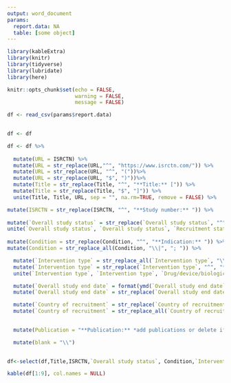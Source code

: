 ```yaml
---
output: word_document
params:
  report.data: NA
  table: [some object]
---
```


```r

library(kableExtra)
library(knitr)
library(tidyverse)
library(lubridate)
library(here)

knitr::opts_chunk$set(echo = FALSE,
                      warning = FALSE,
                      message = FALSE)

```

```r

df <- read_csv(params$report.data)
 
```

```r


df <- df 

df <- df %>%
  
  mutate(URL = ISRCTN) %>%
  mutate(URL = str_replace(URL,"^", "https://www.isrctn.com/")) %>%
  mutate(URL = str_replace(URL, "^", "("))%>%
  mutate(URL = str_replace(URL, "$", ")"))%>%
  mutate(Title = str_replace(Title, "^", "**Title:** [")) %>%
  mutate(Title = str_replace(Title, "$", "]")) %>%
  unite(Title, Title, URL, sep = "", na.rm=TRUE, remove = FALSE) %>%

mutate(ISRCTN = str_replace(ISRCTN, "^", "**Study number:** ")) %>%
  
mutate(`Overall study status` = str_replace(`Overall study status`, "^", "**Status:** ")) %>%
unite(`Overall study status`, `Overall study status`, `Recruitment status`, sep = "- ", na.rm=TRUE) %>%
  
mutate(Condition = str_replace(Condition, "^", "**Indication:** ")) %>%
mutate(Condition = str_replace_all(Condition, "\\|", "; ")) %>%

  mutate(`Intervention type` = str_replace_all(`Intervention type`, "\\|", "; ")) %>%
  mutate(`Intervention type` = str_replace(`Intervention type`, "^", "**Devices:** ")) %>%
  unite(`Intervention type`, `Intervention type`, `Drug/device/biological/vaccine name(s)`, sep = "; ", na.rm=TRUE, remove = FALSE) %>%

  mutate(`Overall study end date` = format(ymd(`Overall study end date`),"%B %Y")) %>% 
  mutate(`Overall study end date` = str_replace(`Overall study end date`, "^", "**Completion Date:** ")) %>%

  mutate(`Country of recruitment` = str_replace(`Country of recruitment`, "^", "**Locations:** ")) %>%
  mutate(`Country of recruitment` = str_replace_all(`Country of recruitment`, "\\;", "; ")) %>%
  

  mutate(Publication = "**Publication:** *add publications or delete if not relevant*" ) %>%

  mutate(blank = "\\")  

  
df<-select(df,Title,ISRCTN,`Overall study status`, Condition,`Intervention type`,`Overall study end date`,`Country of recruitment`,`Publication`, blank)

kable(df[1:9], col.names = NULL) 
  
```
